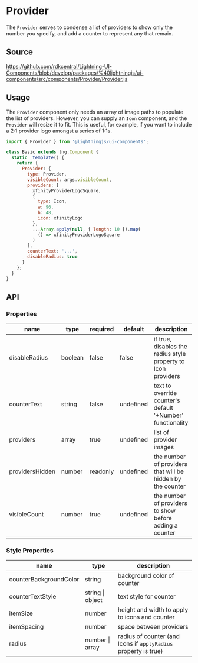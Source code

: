 ﻿<!--
  Copyright 2023 Comcast Cable Communications Management, LLC

  Licensed under the Apache License, Version 2.0 (the "License");
  you may not use this file except in compliance with the License.
  You may obtain a copy of the License at

  http://www.apache.org/licenses/LICENSE-2.0

  Unless required by applicable law or agreed to in writing, software
  distributed under the License is distributed on an "AS IS" BASIS,
  WITHOUT WARRANTIES OR CONDITIONS OF ANY KIND, either express or implied.
  See the License for the specific language governing permissions and
  limitations under the License.

  SPDX-License-Identifier: Apache-2.0
-->


# Provider

The `Provider` serves to condense a list of providers to show only the number you specify, and add a counter to represent any that remain.

## Source

https://github.com/rdkcentral/Lightning-UI-Components/blob/develop/packages/%40lightningjs/ui-components/src/components/Provider/Provider.js

## Usage

The `Provider` component only needs an array of image paths to populate the list of providers. However, you can supply an `Icon` component, and the `Provider` will resize it to fit. This is useful, for example, if you want to include a 2:1 provider logo amongst a series of 1:1s.

```js
import { Provider } from '@lightningjs/ui-components';

class Basic extends lng.Component {
  static _template() {
    return {
      Provider: {
        type: Provider,
        visibleCount: args.visibleCount,
        providers: [
          xfinityProviderLogoSquare,
          {
            type: Icon,
            w: 96,
            h: 48,
            icon: xfinityLogo
          },
          ...Array.apply(null, { length: 10 }).map(
            () => xfinityProviderLogoSquare
          )
        ],
        counterText: '...',
        disableRadius: true
      }
    };
  }
}
```

<Canvas>
  <Story id="utilities-provider--provider" />
</Canvas>

## API

### Properties

| name            | type    | required | default   | description                                                   |
| --------------- | ------- | -------- | --------- | ------------------------------------------------------------- |
| disableRadius   | boolean | false    | false     | if true, disables the radius style property to Icon providers |
| counterText     | string  | false    | undefined | text to override counter's default '+Number' functionality    |
| providers       | array   | true     | undefined | list of provider images                                       |
| providersHidden | number  | readonly | undefined | the number of providers that will be hidden by the counter    |
| visibleCount    | number  | true     | undefined | the number of providers to show before adding a counter       |

### Style Properties

| name                   | type             | description                                                     |
| ---------------------- | ---------------- | --------------------------------------------------------------- |
| counterBackgroundColor | string           | background color of counter                                     |
| counterTextStyle       | string \| object | text style for counter                                          |
| itemSize               | number           | height and width to apply to icons and counter                  |
| itemSpacing            | number           | space between providers                                         |
| radius                 | number \| array  | radius of counter (and Icons if `applyRadius` property is true) |
